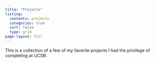 ```yaml
---
title: "Projects"
listing:
  contents: projects
  categories: true
  sort: false
  type: grid
page-layout: full
---
```


This is a collection of a few of my favorite projects I had the privilege of completing at UCSB. 